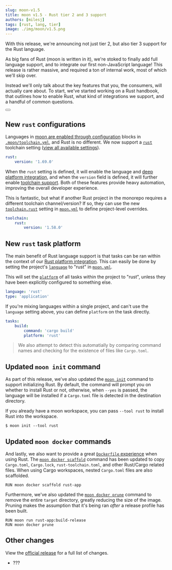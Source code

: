 ```yaml
---
slug: moon-v1.5
title: moon v1.5 - Rust tier 2 and 3 support
authors: [milesj]
tags: [rust, lang, tier]
image: ./img/moon/v1.5.png
---
```



With this release, we're announcing not just tier 2, but also tier 3 support for the Rust language.

<!--truncate-->

As big fans of Rust (moon is written in it), we're stoked to finally add full language support, and
to integrate our first non-JavaScript language! This release is rather massive, and required a ton
of internal work, most of which we'll skip over.

Instead we'll only talk about the key features that you, the consumers, will actually care about. To
start, we've started working on a Rust handbook, that outlines how to enable Rust, what kind of
integrations we support, and a handful of common questions.

<div class="flex justify-center">
  <Button label="View Rust handbook" href="/docs/guides/rust/handbook" size="lg" />
</div>

## New `rust` configurations

Languages in
[moon are enabled through configuration](/docs/how-it-works/languages#enabling-a-language) blocks in
[`.moon/toolchain.yml`](/docs/config/toolchain), and Rust is no different. We now support a
[`rust`](/docs/config/toolchain#rust) toolchain setting
([view all available settings](/docs/config/toolchain#rust)).

```yaml title=".moon/toolchain.yml"
rust:
	version: '1.69.0'
```

When the `rust` setting is defined, it will enable the language and
[deep platform integration](/docs/how-it-works/languages#tier-2--platform), and when the `version`
field is defined, it will further enable
[toolchain support](/docs/how-it-works/languages#tier-3--toolchain). Both of these features provide
heavy automation, improving the overall developer experience.

This is fantastic, but what if another Rust project in the monorepo requires a different toolchain
channel/version? If so, they can use the new [`toolchain.rust`](/docs/config/project#rust) setting
in [`moon.yml`](/docs/config/project) to define project-level overrides.

```yaml title="<project>/moon.yml"
toolchain:
	rust:
		version: '1.58.0'
```

## New `rust` task platform

The main benefit of Rust language support is that tasks can be ran within the context of our
[Rust platform integration](/docs/how-it-works/languages#tier-2--platform). This can easily be done
by setting the project's [`language`](/docs/config/project#language) to "rust" in
[`moon.yml`](/docs/config/project).

This will set the [`platform`](/docs/config/project#platform-1) of all tasks within the project to
"rust", unless they have been explicitly configured to something else.

```yaml title="<project>/moon.yml"
language: 'rust'
type: 'application'
```

If you're mixing languages within a single project, and can't use the `language` setting above, you
can define `platform` on the task directly.

```yaml title="<project>/moon.yml"
tasks:
	build:
		command: 'cargo build'
		platform: 'rust'
```

> We also attempt to detect this automatially by comparing command names and checking for the
> existence of files like `Cargo.toml`.

## Updated `moon init` command

As part of this release, we've also updated the [`moon init`](/docs/commands/init) command to
support initializing Rust. By default, the command will prompt you on whether to install Rust or
not, otherwise, when `--yes` is passed, the language will be installed if a `Cargo.toml` file is
detected in the destination directory.

If you already have a moon workspace, you can pass `--tool rust` to install Rust into the workspace.

```shell
$ moon init --tool rust
```

## Updated `moon docker` commands

And lastly, we also want to provide a great [`Dockerfile` experience](/docs/guides/docker) when
using Rust. The [`moon docker scaffold`](/docs/commands/docker/scaffold) command has been updated to
copy `Cargo.toml`, `Cargo.lock`, `rust-toolchain.toml`, and other Rust/Cargo related files. When
using Cargo workspaces, nested `Cargo.toml` files are also scaffolded.

```docker
RUN moon docker scaffold rust-app
```

Furthermore, we've also updated the [`moon docker prune`](/docs/commands/docker/scaffold) command to
remove the entire `target` directory, greatly reducing the size of the image. Pruning makes the
assumption that it's being ran _after_ a release profile has been built.

```docker
RUN moon run rust-app:build-release
RUN moon docker prune
```

## Other changes

View the [official release](https://github.com/moonrepo/moon/releases/tag/v1.5.0) for a full list of
changes.

- ???
